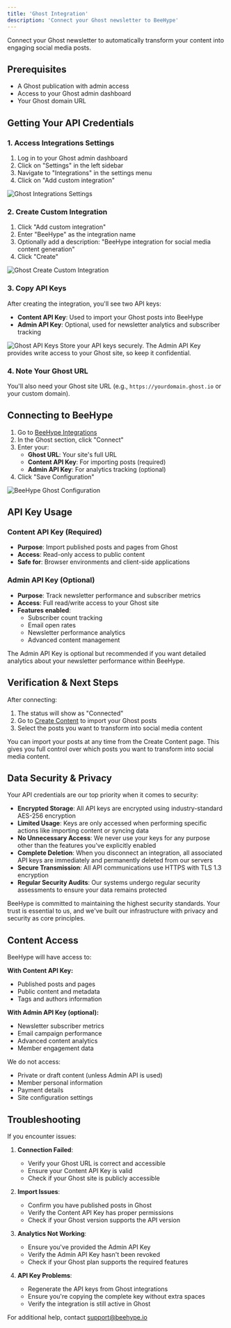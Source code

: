 ```yaml
---
title: 'Ghost Integration'
description: 'Connect your Ghost newsletter to BeeHype'
---
```


Connect your Ghost newsletter to automatically transform your content into engaging social media posts.

## Prerequisites

- A Ghost publication with admin access
- Access to your Ghost admin dashboard
- Your Ghost domain URL

## Getting Your API Credentials

### 1. Access Integrations Settings

1. Log in to your Ghost admin dashboard
2. Click on "Settings" in the left sidebar
3. Navigate to "Integrations" in the settings menu
4. Click on "Add custom integration"

<Frame>
  <img src="/images/newsletter-integration/ghost_integrations_settings.png" alt="Ghost Integrations Settings" />
</Frame>

### 2. Create Custom Integration

1. Click "Add custom integration"
2. Enter "BeeHype" as the integration name
3. Optionally add a description: "BeeHype integration for social media content generation"
4. Click "Create"

<Frame>
  <img src="/images/newsletter-integration/ghost_create_integration.png" alt="Ghost Create Custom Integration" />
</Frame>

### 3. Copy API Keys

After creating the integration, you'll see two API keys:

- **Content API Key**: Used to import your Ghost posts into BeeHype
- **Admin API Key**: Optional, used for newsletter analytics and subscriber tracking

<Frame>
  <img src="/images/newsletter-integration/ghost_api_keys.png" alt="Ghost API Keys" />
</Frame>

<Warning>
Store your API keys securely. The Admin API Key provides write access to your Ghost site, so keep it confidential.
</Warning>

### 4. Note Your Ghost URL

You'll also need your Ghost site URL (e.g., `https://yourdomain.ghost.io` or your custom domain).

## Connecting to BeeHype

1. Go to [BeeHype Integrations](https://www.beehype.io/app/integrations)
2. In the Ghost section, click "Connect"
3. Enter your:
   - **Ghost URL**: Your site's full URL
   - **Content API Key**: For importing posts (required)
   - **Admin API Key**: For analytics tracking (optional)
4. Click "Save Configuration"

<Frame>
  <img src="/images/newsletter-integration/beehype_ghost_integration.png" alt="BeeHype Ghost Configuration" />
</Frame>

## API Key Usage

### Content API Key (Required)
- **Purpose**: Import published posts and pages from Ghost
- **Access**: Read-only access to public content
- **Safe for**: Browser environments and client-side applications

### Admin API Key (Optional)
- **Purpose**: Track newsletter performance and subscriber metrics
- **Access**: Full read/write access to your Ghost site
- **Features enabled**:
  - Subscriber count tracking
  - Email open rates
  - Newsletter performance analytics
  - Advanced content management

<Note>
The Admin API Key is optional but recommended if you want detailed analytics about your newsletter performance within BeeHype.
</Note>

## Verification & Next Steps

After connecting:

1. The status will show as "Connected"
2. Go to [Create Content](https://www.beehype.io/app/create) to import your Ghost posts
3. Select the posts you want to transform into social media content

<Note>
You can import your posts at any time from the Create Content page. This gives you full control over which posts you want to transform into social media content.
</Note>

## Data Security & Privacy

Your API credentials are our top priority when it comes to security:

- **Encrypted Storage**: All API keys are encrypted using industry-standard AES-256 encryption
- **Limited Usage**: Keys are only accessed when performing specific actions like importing content or syncing data
- **No Unnecessary Access**: We never use your keys for any purpose other than the features you've explicitly enabled
- **Complete Deletion**: When you disconnect an integration, all associated API keys are immediately and permanently deleted from our servers
- **Secure Transmission**: All API communications use HTTPS with TLS 1.3 encryption
- **Regular Security Audits**: Our systems undergo regular security assessments to ensure your data remains protected

<Info>
BeeHype is committed to maintaining the highest security standards. Your trust is essential to us, and we've built our infrastructure with privacy and security as core principles.
</Info>

## Content Access

BeeHype will have access to:

**With Content API Key:**
- Published posts and pages
- Public content and metadata
- Tags and authors information

**With Admin API Key (optional):**
- Newsletter subscriber metrics
- Email campaign performance
- Advanced content analytics
- Member engagement data

We do not access:
- Private or draft content (unless Admin API is used)
- Member personal information
- Payment details
- Site configuration settings

## Troubleshooting

If you encounter issues:

1. **Connection Failed**:
   - Verify your Ghost URL is correct and accessible
   - Ensure your Content API Key is valid
   - Check if your Ghost site is publicly accessible

2. **Import Issues**:
   - Confirm you have published posts in Ghost
   - Verify the Content API Key has proper permissions
   - Check if your Ghost version supports the API version

3. **Analytics Not Working**:
   - Ensure you've provided the Admin API Key
   - Verify the Admin API Key hasn't been revoked
   - Check if your Ghost plan supports the required features

4. **API Key Problems**:
   - Regenerate the API keys from Ghost integrations
   - Ensure you're copying the complete key without extra spaces
   - Verify the integration is still active in Ghost

For additional help, contact [support@beehype.io](mailto:support@beehype.io)

